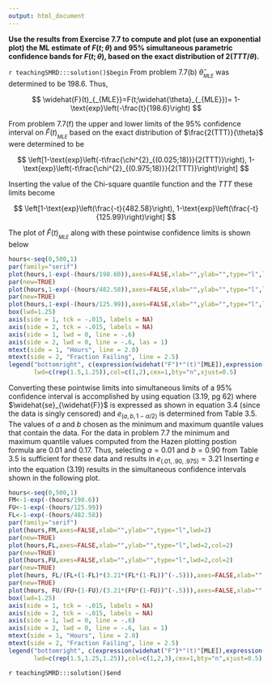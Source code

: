 ```yaml
---
output: html_document
---
```


__Use the results from Exercise 7.7 to compute and plot (use an exponential plot) the ML estimate of $F(t;\theta)$ and 95% simultaneous parametric confidence bands for $F(t;\theta),$ based on the exact distribution of $2(TTT/\theta).$__

`r teachingSMRD:::solution()$begin`
From problem 7.7(b) $\widehat{\theta}_{_{MLE}}$ was determined to be $198.6.$ Thus, 

$$
\widehat{F}(t)_{_{MLE}}=F(t;\widehat{\theta}_{_{MLE}})= 1-\text{exp}\left(-\frac{t}{198.6}\right)
$$

From problem 7.7(f) the upper and lower limits of the $95\%$ confidence interval on $\widehat{F}(t)_{_{MLE}}$ based on the exact distribution of $\frac{2(TTT)}{\theta}$ were determined to be 

$$
\left[1-\text{exp}\left(-t\frac{\chi^{2}_{(0.025;18)}}{2(TTT)}\right), 
1-\text{exp}\left(-t\frac{\chi^{2}_{(0.975;18)}}{2(TTT)}\right)\right]
$$

Inserting the value of the Chi-square quantile function and the $TTT$ these limits become

$$
\left[1-\text{exp}\left(\frac{-t}{482.58}\right), 1-\text{exp}\left(\frac{-t}{125.99}\right)\right]
$$

The plot of $\widehat{F}(t)_{_{MLE}}$ along with these pointwise confidence limits is shown below

```r
hours<-seq(0,500,1)
par(family="serif")
plot(hours,1-exp(-(hours/198.60)),axes=FALSE,xlab="",ylab="",type="l",lwd=2)
par(new=TRUE)
plot(hours,1-exp(-(hours/482.58)),axes=FALSE,xlab="",ylab="",type="l",lwd=1.5,col=2)
par(new=TRUE)
plot(hours,1-exp(-(hours/125.99)),axes=FALSE,xlab="",ylab="",type="l",lwd=1.5,col=2)
box(lwd=1.25)
axis(side = 1, tck = -.015, labels = NA)
axis(side = 2, tck = -.015, labels = NA)
axis(side = 1, lwd = 0, line = -.6)
axis(side = 2, lwd = 0, line = -.6, las = 1)
mtext(side = 1, "Hours", line = 2.0)
mtext(side = 2, "Fraction Failing", line = 2.5)
legend("bottomright", c(expression(widehat("F")*"(t)"[MLE]),expression("95% Pointwise CI")),
       lwd=c(rep(1.5,1.25)),col=c(1,2),cex=1,bty="n",xjust=0.5)
```

Converting these pointwise limits into simultaneous limits of a $95\%$ confidence interval is accomplished by using equation (3.19, pg 62) where $\widehat{se}_{\widehat{F}}$ is expressed as shown in equation 3.4 (since the data is singly censored) and $e_{(a,b,1-\alpha/2)}$ is determined from Table 3.5.  The values of $a$ and $b$ chosen as the minimum and maximum quantile values that contain the data.  For the data in problem 7.7 the minimum and maximum quantile values computed from the Hazen plotting postion formula are $0.01$ and $0.17$. Thus, selecting $a=0.01$ and $b=0.90$ from Table 3.5 is sufficient for these data and results in $e_{(.01,.90,.975)}=3.21$ Inserting $e$ into the equation (3.19) results in the simultaneous confidence intervals shown in the
following plot.

```r
hours<-seq(0,500,1)
FM<-1-exp(-(hours/198.6))
FU<-1-exp(-(hours/125.99))
FL<-1-exp(-(hours/482.58))
par(family="serif")
plot(hours,FM,axes=FALSE,xlab="",ylab="",type="l",lwd=2)
par(new=TRUE)
plot(hours,FL,axes=FALSE,xlab="",ylab="",type="l",lwd=2,col=2)
par(new=TRUE)
plot(hours,FU,axes=FALSE,xlab="",ylab="",type="l",lwd=2,col=2)
par(new=TRUE)
plot(hours, FL/(FL+(1-FL)*(3.21*(FL*(1-FL))^(-.5))),axes=FALSE,xlab="",ylab="",type="l",lwd=2,col=3)
par(new=TRUE)
plot(hours, FU/(FU+(1-FU)/(3.21*(FU*(1-FU))^(-.5))),axes=FALSE,xlab="",ylab="",type="l",lwd=2,col=3)
box(lwd=1.25)
axis(side = 1, tck = -.015, labels = NA)
axis(side = 2, tck = -.015, labels = NA)
axis(side = 1, lwd = 0, line = -.6)
axis(side = 2, lwd = 0, line = -.6, las = 1)
mtext(side = 1, "Hours", line = 2.0)
mtext(side = 2, "Fraction Failing", line = 2.5)
legend("bottomright", c(expression(widehat("F")*"(t)"[MLE]),expression("95% Pointwise CI"),expression("95% Simultaneous CI")),
       lwd=c(rep(1.5,1.25,1.25)),col=c(1,2,3),cex=1,bty="n",xjust=0.5)
```
`r teachingSMRD:::solution()$end`
